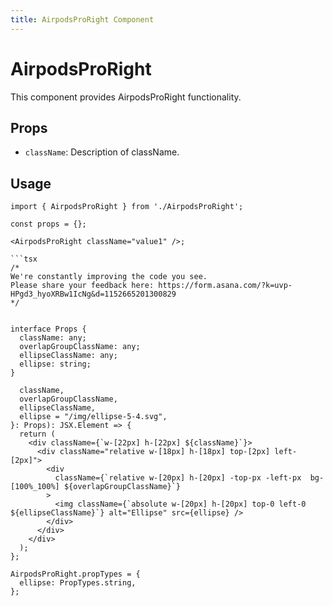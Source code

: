 ```yaml
---
title: AirpodsProRight Component
---
```


# AirpodsProRight

This component provides AirpodsProRight functionality.

## Props

- `className`: Description of className.

## Usage

```tsx
import { AirpodsProRight } from './AirpodsProRight';

const props = {};

<AirpodsProRight className="value1" />;

```tsx
/*
We're constantly improving the code you see. 
Please share your feedback here: https://form.asana.com/?k=uvp-HPgd3_hyoXRBw1IcNg&d=1152665201300829
*/


interface Props {
  className: any;
  overlapGroupClassName: any;
  ellipseClassName: any;
  ellipse: string;
}

  className,
  overlapGroupClassName,
  ellipseClassName,
  ellipse = "/img/ellipse-5-4.svg",
}: Props): JSX.Element => {
  return (
    <div className={`w-[22px] h-[22px] ${className}`}>
      <div className="relative w-[18px] h-[18px] top-[2px] left-[2px]">
        <div
          className={`relative w-[20px] h-[20px] -top-px -left-px  bg-[100%_100%] ${overlapGroupClassName}`}
        >
          <img className={`absolute w-[20px] h-[20px] top-0 left-0 ${ellipseClassName}`} alt="Ellipse" src={ellipse} />
        </div>
      </div>
    </div>
  );
};

AirpodsProRight.propTypes = {
  ellipse: PropTypes.string,
};

```